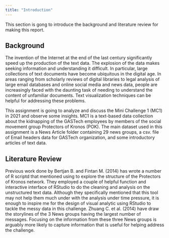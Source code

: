 ```yaml
---
title: "Introduction"
---
```



This section is gong to introduce the background and literature review for making this report.

## Background
The invention of the Internet at the end of the last century significantly speed up the production of the text data. The explosion of the data makes seeking information and understanding it difficult. In particular, large collections of text documents have become ubiquitous in the digital age. In areas ranging from scholarly reviews of digital libraries to legal analysis of large email databases and online social media and news data, people are increasingly faced with the daunting task of needing to understand the content of unfamiliar documents. Text visualization techniques can be helpful for addressing these problems.

This assignment is going to analyze and discuss the Mini Challenge 1 (MC1) in 2021 and observe some insights. MC1 is a text-based data collection about the kidnapping of the GASTech employees by members of the social movement group Protectors of Kronos (POK). The main dataset used in this assignment is a News Article folder containing 29 news groups, a csv. file of Email headers data for GASTech organization, and some introductory articles of text data. 

## Literature Review
Previous work done by Bertjan B. and Fintan M. (2014) has wrote a number of R scriptd that mentioned using to explore the structure of the Protectors of Kronos network. They employed a couple of helpful function and interactive interface of RStudio to do the cleaning and analysis on the unstructured text data. Although they specifically mentioned that this tool may not help them much under with the analysis under time pressure, it is enough to inspire me for the design of visual analytic using RStudio to tackle the messy data in this challenge. Zhuang C. et al. (2014) have draw the storylines of the 3 News groups having the largest number of messages. Focusing on the information from these three News groups is arguably more likely to capture information that is useful for helping address the challenge.